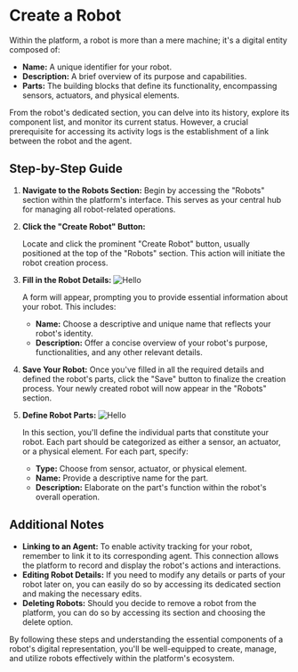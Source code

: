 # Create a Robot

Within the platform, a robot is more than a mere machine; it's a digital entity composed of:

* **Name:** A unique identifier for your robot.
* **Description:** A brief overview of its purpose and capabilities.
* **Parts:** The building blocks that define its functionality, encompassing sensors, actuators, and physical elements.

From the robot's dedicated section, you can delve into its history, explore its component list, and monitor its current status. However, a crucial prerequisite for accessing its activity logs is the establishment of a link between the robot and the agent.

## Step-by-Step Guide

1. **Navigate to the Robots Section:**
   Begin by accessing the "Robots" section within the platform's interface. This serves as your central hub for managing all robot-related operations.

2. **Click the "Create Robot" Button:**
   
   Locate and click the prominent "Create Robot" button, usually positioned at the top of the "Robots" section. This action will initiate the robot creation process.

3. **Fill in the Robot Details:**
   ![Hello](/screenshot/new-robot.png)

   A form will appear, prompting you to provide essential information about your robot. This includes:
      * **Name:** Choose a descriptive and unique name that reflects your robot's identity.
      * **Description:** Offer a concise overview of your robot's purpose, functionalities, and any other relevant details.

4. **Save Your Robot:**
   Once you've filled in all the required details and defined the robot's parts, click the "Save" button to finalize the creation process. Your newly created robot will now appear in the "Robots" section.

5. **Define Robot Parts:**
   ![Hello](/screenshot/new-robot-createpart.png)

   In this section, you'll define the individual parts that constitute your robot. Each part should be categorized as either a sensor, an actuator, or a physical element. For each part, specify:
      * **Type:** Choose from sensor, actuator, or physical element.
      * **Name:** Provide a descriptive name for the part.
      * **Description:** Elaborate on the part's function within the robot's overall operation.

## Additional Notes

* **Linking to an Agent:** To enable activity tracking for your robot, remember to link it to its corresponding agent. This connection allows the platform to record and display the robot's actions and interactions.
* **Editing Robot Details:** If you need to modify any details or parts of your robot later on, you can easily do so by accessing its dedicated section and making the necessary edits.
* **Deleting Robots:** Should you decide to remove a robot from the platform, you can do so by accessing its section and choosing the delete option.

By following these steps and understanding the essential components of a robot's digital representation, you'll be well-equipped to create, manage, and utilize robots effectively within the platform's ecosystem.
